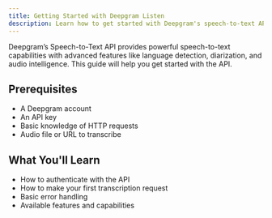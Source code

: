 ```yaml
---
title: Getting Started with Deepgram Listen
description: Learn how to get started with Deepgram's speech-to-text API
---
```


Deepgram’s Speech-to-Text API provides powerful speech-to-text capabilities with advanced features like language detection, diarization, and audio intelligence. This guide will help you get started with the API.

## Prerequisites

- A Deepgram account
- An API key
- Basic knowledge of HTTP requests
- Audio file or URL to transcribe

## What You'll Learn

- How to authenticate with the API
- How to make your first transcription request
- Basic error handling
- Available features and capabilities

